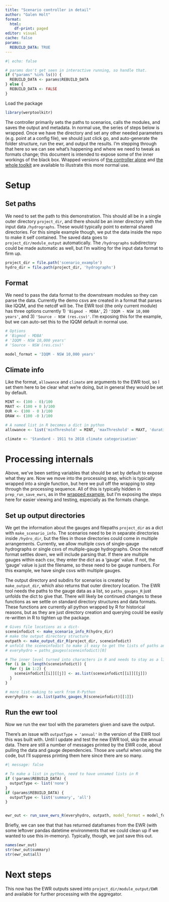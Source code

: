 ```yaml
---
title: "Scenario controller in detail"
author: "Galen Holt"
format:
  html:
    df-print: paged
editor: visual
cache: false
params:
  REBUILD_DATA: TRUE
---
```


```r
#| echo: false

# params don't get seen in interactive running, so handle that.
if ("params" %in% ls()) {
  REBUILD_DATA <- params$REBUILD_DATA
} else {
  REBUILD_DATA <- FALSE
}
```

Load the package

```r
library(werptoolkitr)
```

The controller primarily sets the paths to scenarios, calls the modules, and saves the output and metadata. In normal use, the series of steps below is wrapped. Once we have the directory and set any other needed parameters (e.g. point at a config file), we should just click go, and auto-generate the folder structure, run the ewr, and output the results. I'm stepping through that here so we can see what's happening and where we need to tweak as formats change; this document is intended to expose some of the inner workings of the black box. Wrapped versions of [the controller alone](controller_ewr_wrapped_R.qmd) and [the whole toolkit](full_toolkit/full_toolkit_overview.qmd) are available to illustrate this more normal use.

# Setup

## Set paths

We need to set the path to this demonstration. This should all be in a single outer directory `project_dir`, and there should be an inner directory with the input data `/hydrographs`. These would typically point to external shared directories. For this simple example though, we put the data inside the repo to make it self contained. The saved data goes to `project_dir/module_output` automatically. The `/hydrographs` subdirectory could be made automatic as well, but I'm waiting for the input data format to firm up.

```r
project_dir = file.path('scenario_example')
hydro_dir = file.path(project_dir, 'hydrographs')
```

## Format

We need to pass the data format to the downstream modules so they can parse the data. Currently the demo csvs are created in a format that parses like IQQM, and the netcdf will be. The EWR tool (the only current module) has three options currently 1) `'Bigmod - MDBA'`, 2) `'IQQM - NSW 10,000 years'`, and 3) `'Source - NSW (res.csv)'`. I'm exposing this for the example, but we can auto-set this to the IQQM default in normal use.

```r
# Options
# 'Bigmod - MDBA'
# 'IQQM - NSW 10,000 years'
# 'Source - NSW (res.csv)'

model_format = 'IQQM - NSW 10,000 years'
```

## Climate info

Like the format, `allowance` and `climate` are arguments to the EWR tool, so I set them here to be clear what we're doing, but in general they would be set by default.

```r
MINT <- (100 - 0)/100
MAXT <- (100 + 0 )/100
DUR <- (100 - 0 )/100
DRAW <- (100 -0 )/100

# A named list in R becomes a dict in python
allowance <- list('minThreshold' = MINT, 'maxThreshold' = MAXT, 'duration' = DUR, 'drawdown' = DRAW)

climate <- 'Standard - 1911 to 2018 climate categorisation'
```

# Processing internals

Above, we've been setting variables that should be set by default to expose what they are. Now we move into the processing step, which is typically wrapped into a single function, but here we pull off the wrapping to step through the processing sequence. All of this is typically hidden in `prep_run_save_ewrs`, as in the [wrapped example](controller_ewr_wrapped.qmd), but I'm exposing the steps here for easier viewing and testing, especially as the formats change.

## Set up output directories

We get the information about the gauges and filepaths `project_dir` as a dict with `make_scenario_info`. The scenarios need to be in separate directories inside `/hydro_dir`, but the files in those directories could come in multiple arrangements. Currently, we allow multiple csvs of single-gauge hydrographs or single csvs of multiple-gauge hydrographs. Once the netcdf format settles down, we will include parsing that. If there are multiple gauges within each csv, they enter the dict as a 'gauge' value. If not, the 'gauge' value is just the filename, so these need to be gauge numbers. For this example, we have single csvs with multiple gauges.

The output directory and subdirs for scenarios is created by `make_output_dir`, which also returns that outer directory location. The EWR tool needs the paths to the gauge data as a list, so `paths_gauges_R` just unfolds the dict to give that. There will likely be continued changes to these functions as we settle on standard directory structures and data formats. These functions are currently all python wrapped by R for historical reasons, but as they are just directory creation and querying could be easily re-written in R to tighten up the package.

```r
# Gives file locations as a dict- 
sceneinfodict <- make_scenario_info_R(hydro_dir)
# make the output directory structure
outpath <- make_output_dir_R(project_dir, sceneinfodict)
# unfold the sceneinfodict to make it easy to get the lists of paths and gauges
# everyhydro = paths_gauges(sceneinfodict)[0]

# The inner level turned into characters in R and needs to stay as a list. This is annoying but needed *only in R*
for (i in 1:length(sceneinfodict)) {
  for (j in 1:2) {
    sceneinfodict[[i]][[j]] <- as.list(sceneinfodict[[i]][[j]])
  }
}

# more list-making to work from R-Python
everyhydro <- as.list(paths_gauges_R(sceneinfodict)[[1]])
```

## Run the ewr tool

Now we run the ewr tool with the parameters given and save the output.

There's an issue with `outputType = 'annual'` in the version of the EWR tool this was built with. Until I update and test the new EWR tool, skip the annual data. There are still a number of messages printed by the EWR code, about pulling the data and gauge dependencies. Those are useful when using the code, but I'll suppress printing them here since there are so many.

```r
#| message: false

# To make a list in python, need to have unnamed lists in R
if (!params$REBUILD_DATA) {
  outputType <- list('none')
}
if (params$REBUILD_DATA) {
  outputType <- list('summary', 'all')
}


ewr_out <- run_save_ewrs_R(everyhydro, outpath, model_format = model_format, allowance = allowance, climate = climate, outputType = outputType, datesuffix = FALSE, returnType = list('summary', 'all'))

```

Briefly, we can see that that has returned dataframes from the EWR (with some leftover pandas datetime environments that we could clean up if we wanted to use this in-memory). Typically, though, we just save this out.

```r
names(ewr_out)
str(ewr_out$summary)
str(ewr_out$all)
```

# Next steps

This now has the EWR outputs saved into `project_dir/module_output/EWR` and available for further processing with the aggregator.
